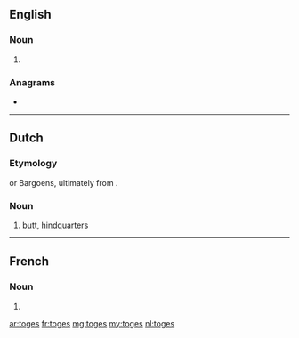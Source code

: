 ==English==

===Noun===
{{head|en|noun plural form}}

# {{plural of|toge|lang=en}}

===Anagrams===
* {{l|en|goest}}

----

==Dutch==

===Etymology===
{{bor|nl|yi|תּחת|tr=tokhes|t=butt}} or Bargoens, ultimately from {{bor|nl|he|תַּחַת|notext=1}}.

===Noun===
{{nl-noun|m|-|-}}

# {{label|nl|colloquial}} [[butt]], [[hindquarters]]

----

==French==

===Noun===
{{head|fr|noun plural form|g=f}}

# {{plural of|toge|lang=fr}}

[[ar:toges]]
[[fr:toges]]
[[mg:toges]]
[[my:toges]]
[[nl:toges]]